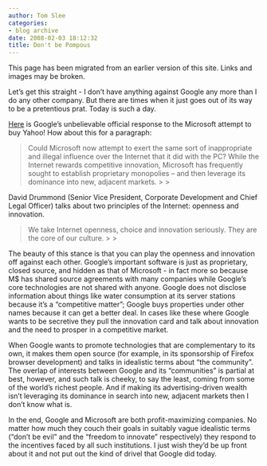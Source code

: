 ```yaml
---
author: Tom Slee
categories:
- blog archive
date: 2008-02-03 18:12:32
title: Don't be Pompous
---
```


::: {.callout-note}

This page has been migrated from an earlier version of this site. 
Links and images may be broken.

:::



				

Let's get this straight - I don't have anything against Google any more than I do any other company. But there are times when it just goes out of its way to be a pretentious prat. Today is such a day. 




[Here](http://googleblog.blogspot.com/2008/02/yahoo-and-future-of-internet.html) is Google's unbelievable official response to the Microsoft attempt to buy Yahoo! How about this for a paragraph:

<blockquote>Could Microsoft now attempt to exert the same sort of inappropriate and
illegal influence over the Internet that it did with the PC? While the
Internet rewards competitive innovation, Microsoft has frequently
sought to establish proprietary monopolies -- and then leverage its
dominance into new, adjacent markets.
> 
> </blockquote>

David Drummond (Senior Vice President, Corporate Development and Chief Legal Officer) talks about two principles of the Internet: openness and innovation. 

<blockquote>We take Internet openness, choice and innovation seriously. They are the core of our culture.
> 
> </blockquote>

The beauty of this stance is that you can play the openness and innovation off against each other. Google's important software is just as proprietary, closed source, and hidden as that of Microsoft - in fact more so because M$ has shared source agreements with many companies while Google's core technologies are not shared with anyone. Google does not disclose information about things like water consumption at its server stations because it's a "competitive matter"; Google buys properties under other names because it can get a better deal. In cases like these where Google wants to be secretive they pull the innovation card and talk about innovation and the need to prosper in a competitive market.




When Google wants to promote technologies that are complementary to its own, it makes them open source (for example, in its sponsorship of Firefox browser development) and talks in idealistic terms about "the community". The overlap of interests between Google and its "communities" is partial at best, however, and such talk is cheeky, to say the least, coming from some of the world's richest people. And if making its advertising-driven wealth isn't leveraging its dominance in search into new, adjacent markets then I don't know what is.




In the end, Google and Microsoft are both profit-maximizing companies. No matter how much they couch their goals in suitably vague idealistic terms ("don't be evil" and the "freedom to innovate" respectively) they respond to the incentives faced by all such institutions. I just wish they'd be up front about it and not put out the kind of drivel that Google did today.


		
